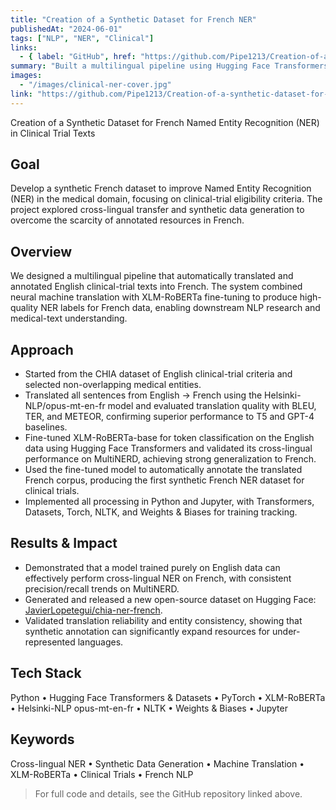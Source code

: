 ```yaml
---
title: "Creation of a Synthetic Dataset for French NER"
publishedAt: "2024-06-01"
tags: ["NLP", "NER", "Clinical"]
links:
  - { label: "GitHub", href: "https://github.com/Pipe1213/Creation-of-a-synthetic-dataset-for-French-NER-in-clinical-trial-texts" }
summary: "Built a multilingual pipeline using Hugging Face Transformers and XLM-RoBERTa fine-tuning to create the first synthetic French NER dataset for clinical-trial texts. Combined neural translation and cross-lingual transfer to overcome data scarcity in the medical domain."
images:
  - "/images/clinical-ner-cover.jpg"
link: "https://github.com/Pipe1213/Creation-of-a-synthetic-dataset-for-French-NER-in-clinical-trial-texts"
---
```


Creation of a Synthetic Dataset for French Named Entity Recognition (NER) in Clinical Trial Texts

## Goal
Develop a synthetic French dataset to improve Named Entity Recognition (NER) in the medical domain, focusing on clinical-trial eligibility criteria. The project explored cross-lingual transfer and synthetic data generation to overcome the scarcity of annotated resources in French.

## Overview
We designed a multilingual pipeline that automatically translated and annotated English clinical-trial texts into French. The system combined neural machine translation with XLM-RoBERTa fine-tuning to produce high-quality NER labels for French data, enabling downstream NLP research and medical-text understanding.

## Approach

- Started from the CHIA dataset of English clinical-trial criteria and selected non-overlapping medical entities.
- Translated all sentences from English → French using the Helsinki-NLP/opus-mt-en-fr model and evaluated translation quality with BLEU, TER, and METEOR, confirming superior performance to T5 and GPT-4 baselines.
- Fine-tuned XLM-RoBERTa-base for token classification on the English data using Hugging Face Transformers and validated its cross-lingual performance on MultiNERD, achieving strong generalization to French.
- Used the fine-tuned model to automatically annotate the translated French corpus, producing the first synthetic French NER dataset for clinical trials.
- Implemented all processing in Python and Jupyter, with Transformers, Datasets, Torch, NLTK, and Weights & Biases for training tracking.

## Results & Impact

- Demonstrated that a model trained purely on English data can effectively perform cross-lingual NER on French, with consistent precision/recall trends on MultiNERD.
- Generated and released a new open-source dataset on Hugging Face: [JavierLopetegui/chia-ner-french](https://huggingface.co/datasets/JavierLopetegui/chia-ner-french).
- Validated translation reliability and entity consistency, showing that synthetic annotation can significantly expand resources for under-represented languages.

## Tech Stack
Python • Hugging Face Transformers & Datasets • PyTorch • XLM-RoBERTa • Helsinki-NLP opus-mt-en-fr • NLTK • Weights & Biases • Jupyter

## Keywords
Cross-lingual NER • Synthetic Data Generation • Machine Translation • XLM-RoBERTa • Clinical Trials • French NLP

> For full code and details, see the GitHub repository linked above.
